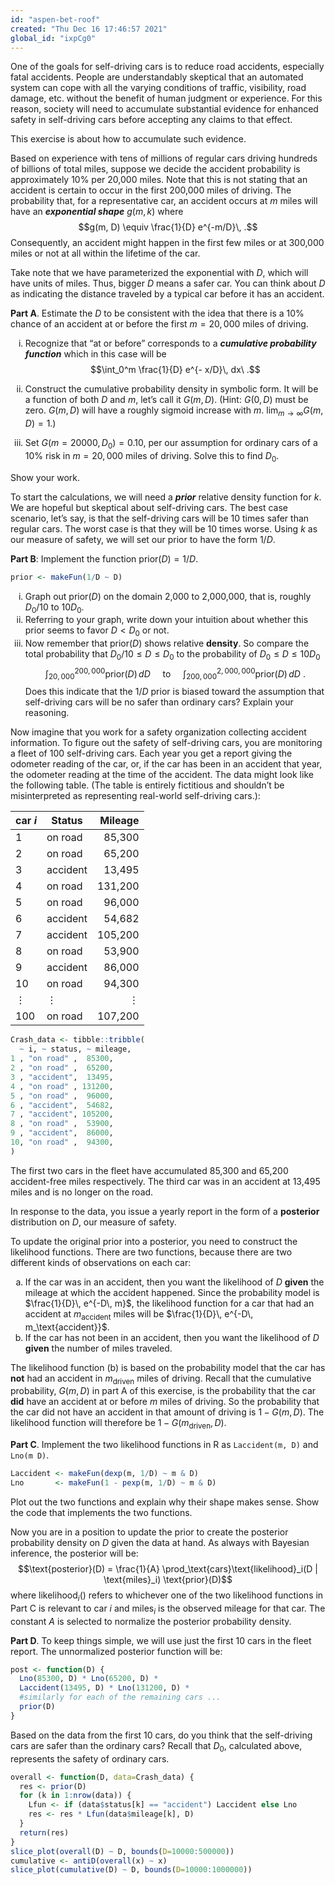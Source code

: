 ```yaml
---
id: "aspen-bet-roof"
created: "Thu Dec 16 17:46:57 2021"
global_id: "ixpCg0"
---
```


One of the goals for self-driving cars is to reduce road accidents, especially fatal accidents. People are understandably skeptical that an automated system can cope with all the varying conditions of traffic, visibility, road damage, etc. without the benefit of human judgment or experience. For this reason, society will need to accumulate substantial evidence for enhanced safety in self-driving cars before accepting any claims to that effect. 

This exercise is about how to accumulate such evidence. 

Based on experience with tens of millions of regular cars driving hundreds of billions of total miles, suppose we decide the accident probability is approximately 10% per 20,000 miles. Note that this is not stating that an accident is certain to occur in the first 200,000 miles of driving. The probability that, for a representative car, an accident occurs at $m$ miles will have an ***exponential shape*** $g(m, k)$ where $$g(m, D) \equiv \frac{1}{D} e^{-m/D}\, .$$ Consequently, an accident might happen in the first few miles or at 300,000 miles or not at all within the lifetime of the car. 

Take note that we have parameterized the exponential with $D$, which will have units of miles. Thus, bigger $D$ means a safer car. You can think about $D$ as indicating the distance traveled by a typical car before it has an accident.

**Part A**. Estimate the $D$ to be consistent with the idea that there is a 10% chance of an accident at or before the first $m=20,000$ miles of driving.

i. Recognize that "at or before" corresponds to a ***cumulative probability function*** which in this case will be $$\int_0^m \frac{1}{D} e^{- x/D}\, dx\ .$$

ii. Construct the cumulative probability density in symbolic form. It will be a function of both $D$ and $m$, let's call it $G(m, D)$. <!-- It will be $1- e^{- m/D}$ --> (Hint: $G(0, D)$ must be zero. $G(m, D)$ will have a roughly sigmoid increase with $m$. $\lim_{m \rightarrow \infty} G(m, D) = 1$.)

iii. Set $G(m=20000, D_0) = 0.10$, per our assumption for ordinary cars of a 10% risk in $m=20,000$ miles of driving. Solve this to find $D_0$. <!-- It will be $k \approx 190,000$ miles -->
    
Show your work.
    
To start the calculations, we will need a ***prior*** relative density function for $k$. We are hopeful but skeptical about self-driving cars. The best case scenario, let's say, is that the self-driving cars will be 10 times safer than regular cars. The worst case is that they will be 10 times worse. Using $k$ as our measure of safety, we will set our prior to have the form $1/D$.

**Part B**: Implement the function $\text{prior}(D) = 1/D$. 

```r
prior <- makeFun(1/D ~ D)
```

i. Graph out $\text{prior}(D)$ on the domain 2,000 to 2,000,000, that is, roughly $D_0/10$ to $10 D_0$. 
ii. Referring to your graph, write down your intuition about whether this prior seems to favor $D < D_0$ or not.
iii. Now remember that $\text{prior}(D)$ shows relative **density**. So compare the total probability that $D_0/10 \leq D \leq D_0$ to the probability of $D_0 \leq D \leq 10 D_0$
$$\int_{20,000}^{200,000} \text{prior}(D)\, dD\ \ \ \ \ \text{to}\ \ \ \ \ \int_{200,000}^{2,000,000} \text{prior}(D)\, dD\ .$$ Does this indicate that the $1/D$ prior is biased toward the assumption that self-driving cars will be no safer than ordinary cars? Explain your reasoning.

Now imagine that you work for a safety organization collecting accident information. To figure out the safety of self-driving cars, you are monitoring a fleet of 100 self-driving cars. Each year you get a report giving the odometer reading of the car, or, if the car has been in an accident that year, the odometer reading at the time of the accident. The data might look like the following table. (The table is entirely fictitious and shouldn't be misinterpreted as representing real-world self-driving cars.):

car $i$   | Status    | Mileage
------|-----------|--------:
1     | on road   | 85,300
2     | on road   | 65,200
3     | accident  | 13,495
4     | on road   | 131,200
5     | on road   | 96,000
6     | accident  | 54,682
7     | accident  | 105,200
8     | on road   | 53,900
9     | accident  | 86,000
10    | on road   | 94,300
$\vdots$| $\vdots$  | $\vdots$
100 | on road   | 107,200

```r
Crash_data <- tibble::tribble(
  ~ i, ~ status, ~ mileage,
1 , "on road" ,  85300,
2 , "on road" ,  65200,
3 , "accident",  13495,
4 , "on road" , 131200,
5 , "on road" ,  96000,
6 , "accident",  54682,
7 , "accident", 105200,
8 , "on road" ,  53900,
9 , "accident",  86000,
10, "on road" ,  94300, 
)
```

The first two cars in the fleet have accumulated 85,300 and 65,200 accident-free miles respectively. The third car was in an accident at 13,495 miles and is no longer on the road.

In response to the data, you issue a yearly report in the form of a **posterior** distribution on $D$, our measure of safety. 

To update the original prior into a posterior, you need to construct the likelihood functions. There are two functions, because there are two different kinds of observations on each car:

a. If the car was in an accident, then you want the likelihood of $D$ **given** the mileage at which the accident happened. Since the probability model is $\frac{1}{D}\, e^{-D\, m}$, the likelihood function for a car that had an accident at $m_\text{accident}$ miles will be $\frac{1}{D}\, e^{-D\, m_\text{accident}}$.
b. If the car has not been in an accident, then you want the likelihood of $D$ **given** the number of miles traveled.  

The likelihood function (b) is based on the probability model that the car has **not** had an accident in $m_\text{driven}$ miles of driving. Recall that the cumulative probability, $G(m, D)$ in part A of this exercise, is the probability that the car **did** have an accident at or before $m$ miles of driving. So the probability that the car did not have an accident in that amount of driving is $1 - G(m, D)$. The likelihood function will therefore be $1 - G(m_\text{driven}, D)$.

**Part C**. Implement the two likelihood functions in R as `Laccident(m, D)` and `Lno(m D)`. 

```r
Laccident <- makeFun(dexp(m, 1/D) ~ m & D)
Lno       <- makeFun(1 - pexp(m, 1/D) ~ m & D)
```

Plot out the two functions and explain why their shape makes sense. Show the code that implements the two functions.

Now you are in a position to update the prior to create the posterior probability density on $D$ given the data at hand. As always with Bayesian inference, the posterior will be: $$\text{posterior}(D) = \frac{1}{A} \prod_\text{cars}\text{likelihood}_i(D | \text{miles}_i) \text{prior}(D)$$ where $\text{likelihood}_i()$ refers to whichever one of the two likelihood functions in Part C is relevant to car $i$ and $\text{miles}_i$ is the observed mileage for that car. The constant $A$ is selected to normalize the posterior probability density.

**Part D**.  To keep things simple, we will use just the first 10 cars in the fleet report. The unnormalized posterior function will be:

```r
post <- function(D) {
  Lno(85300, D) * Lno(65200, D) * 
  Laccident(13495, D) * Lno(131200, D) *  
  #similarly for each of the remaining cars ...
  prior(D)
}    
```   
    
Based on the data from the first 10 cars, do you think that the self-driving cars are safer than the ordinary cars? Recall that $D_0$, calculated above, represents the safety of ordinary cars.

<!-- What does the posterior look like based on the first ten cars? -->

```r
overall <- function(D, data=Crash_data) {
  res <- prior(D)
  for (k in 1:nrow(data)) {
    Lfun <- if (data$status[k] == "accident") Laccident else Lno
    res <- res * Lfun(data$mileage[k], D)
  }
  return(res)
}
slice_plot(overall(D) ~ D, bounds(D=10000:500000))
cumulative <- antiD(overall(x) ~ x)
slice_plot(cumulative(D) ~ D, bounds(D=10000:1000000))
```
